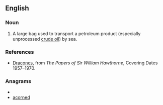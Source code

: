 {{also|Dracone}}
==English==

===Noun===
{{en-noun}}

# A large bag used to transport a petroleum product (especially unprocessed [[crude oil]]) by sea.

===References===
* [http://janus.lib.cam.ac.uk/db/node.xsp?id=EAD%2FGBR%2F0014%2FHATN%204 Dracones], from ''The Papers of Sir William Hawthorne'', Covering Dates 1957–1970.

===Anagrams===
* {{alphagram|acdenor}}
* [[acorned#English|acorned]]